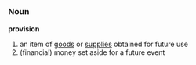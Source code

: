=={{en}}==
===Noun===
'''provision'''
#an item of [[good]]s or [[supplies]] obtained for future use
#(financial) money set aside for a future event